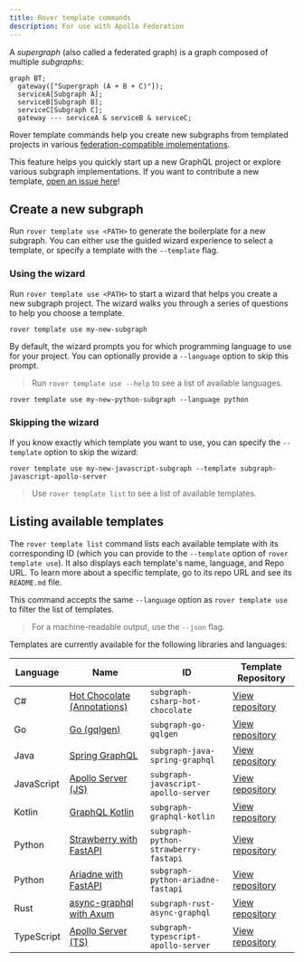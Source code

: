 ```yaml
---
title: Rover template commands
description: For use with Apollo Federation
---
```


A _supergraph_ (also called a federated graph) is a graph composed of multiple _subgraphs_:

```mermaid
graph BT;
  gateway(["Supergraph (A + B + C)"]);
  serviceA[Subgraph A];
  serviceB[Subgraph B];
  serviceC[Subgraph C];
  gateway --- serviceA & serviceB & serviceC;
```

Rover template commands help you create new subgraphs from templated projects in various [federation-compatible implementations](/federation/building-supergraphs/supported-subgraphs).

This feature helps you quickly start up a new GraphQL project or explore various subgraph implementations. If you want to contribute a new template, [open an issue here](https://github.com/apollographql/rover/issues/new/choose)!

## Create a new subgraph

Run `rover template use <PATH>` to generate the boilerplate for a new subgraph. You can either use the guided wizard experience to select a template, or specify a template with the `--template` flag.

### Using the wizard

Run `rover template use <PATH>` to start a wizard that helps you create a new subgraph project. The wizard walks you through a series of questions to help you choose a template.

```bash
rover template use my-new-subgraph
```

By default, the wizard prompts you for which programming language to use for your project. You can optionally provide a `--language` option to skip this prompt.

> Run `rover template use --help` to see a list of available languages.

```shell
rover template use my-new-python-subgraph --language python
```

### Skipping the wizard

If you know exactly which template you want to use, you can specify the `--template` option to skip the wizard:

```shell
rover template use my-new-javascript-subgraph --template subgraph-javascript-apollo-server
```

> Use `rover template list` to see a list of available templates.

## Listing available templates

The `rover template list` command lists each available template with its corresponding ID (which you can provide to the `--template` option of `rover template use`). It also displays each template's name, language, and Repo URL. To learn more about a specific template, go to its repo URL and see its `README.md` file.

This command accepts the same `--language` option as `rover template use` to filter the list of templates.

> For a machine-readable output, use the `--json` flag.

Templates are currently available for the following libraries and languages:

| Language   | Name                                                                                   | ID                                   | Template Repository                                                                                              |
|------------|----------------------------------------------------------------------------------------|--------------------------------------|------------------------------------------------------------------------------------------------------------------|
| C#         | [Hot Chocolate (Annotations)](https://chillicream.com/docs/hotchocolate/)              | `subgraph-csharp-hot-chocolate`      | [View repository](https://github.com/apollographql/subgraph-template-dotnet-hotchocolate-annotation-boilerplate) |
| Go         | [Go (gqlgen)](https://gqlgen.com/getting-started/)                                     | `subgraph-go-gqlgen`                 | [View repository](https://github.com/apollographql/subgraph-template-go-gqlgen-boilerplate)                      |
| Java       | [Spring GraphQL](https://spring.io/projects/spring-graphql)                            | `subgraph-java-spring-graphql`       | [View repository](https://github.com/apollographql/subgraph-template-java-spring-graphql-boilerplate)            |
| JavaScript | [Apollo Server (JS)](https://www.apollographql.com/docs/apollo-server/)                | `subgraph-javascript-apollo-server`  | [View repository](https://github.com/apollographql/subgraph-template-javascript-apollo-server-boilerplate)       |
| Kotlin     | [GraphQL Kotlin](https://opensource.expediagroup.com/graphql-kotlin/docs/)             | `subgraph-graphql-kotlin`            | [View repository](https://github.com/apollographql/subgraph-template-graphql-kotlin-boilerplate)                 |
| Python     | [Strawberry with FastAPI](https://strawberry.rocks)                                    | `subgraph-python-strawberry-fastapi` | [View repository](https://github.com/strawberry-graphql/subgraph-template-strawberry-fastapi)                    |
| Python     | [Ariadne with FastAPI](https://ariadnegraphql.org)                                     | `subgraph-python-ariadne-fastapi`    | [View repository](https://github.com/patrick91/subgraph-template-ariadne-fastapi)                                |
| Rust       | [async-graphql with Axum](https://async-graphql.github.io/async-graphql/en/index.html) | `subgraph-rust-async-graphql`        | [View repository](https://github.com/apollographql/subgraph-template-rust-async-graphql)                         |
| TypeScript | [Apollo Server (TS)](https://www.apollographql.com/docs/apollo-server/)                | `subgraph-typescript-apollo-server`  | [View repository](https://github.com/apollographql/subgraph-template-typescript-apollo-server-boilerplate)       |
